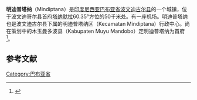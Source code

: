 {{Infobox settlement
| name = 明迪普塔纳<br>Mindiptana
| settlement_type = Town
| image_skyline =
| image_caption = A monument in Agats, [[Asmat_Regency|Asmat Regency]], [[Papua_(indonesia)|Papua]]
| pushpin_map = Indonesia West Papua
| pushpin_label_position = bottom
| pushpin_map_caption =明迪普塔纳在[[巴布亚省|巴布亚省]]的位置
| latd = 5
| latm = 52
| lats = 47
| latNS = S
| longd = 140
| longm = 42
| longs = 22
| longEW = E
| subdivision_type = 国家
| subdivision_name = {{flag|Indonesia}}
| subdivision_type1 = 省
| subdivision_type2 = 县
| subdivision_name1 = [[巴布亚省|巴布亚省]]
| subdivision_name2 = [[波文迪古尔县|波文迪古尔县]]
| blank_name        = [[柯本气候分类法|气候]]
| blank_info        = [[熱帶雨林氣候|熱帶雨林氣候]]
}}

'''明迪普塔纳'''（Mindiptana）是[[印度尼西亚|印度尼西亚]][[巴布亚省|巴布亚省]][[波文迪古尔县|波文迪古尔县]]的一个城镇，位于波文迪哥尔县首府[[塔纳默拉|塔纳默拉]]60.35°方位的50千米处。有一座机场。明迪普塔纳也是波文迪古尔县下属的明迪普塔纳区（Kecamatan Mindiptana）行政中心。尚在策划中的木玉曼多波县（Kabupaten Muyu Mandobo）定明迪普塔纳为首府<ref>{{cite web|url=http://beritamerauke.blogspot.ie/2009/02/pemekaran-kabupaten-muyu-mandobo.html|title=Pemekaran Kabupaten Muyu Mandobo Direspon|first=Radar|last=Templates|publisher=|accessdate=2017-01-06|archive-date=2017-01-06|archive-url=https://web.archive.org/web/20170106173137/http://beritamerauke.blogspot.ie/2009/02/pemekaran-kabupaten-muyu-mandobo.html|dead-url=no}}</ref>。

==参考文献==
{{reflist}}

{{地理小作品}}

[[Category:巴布亚省|Category:巴布亚省]]